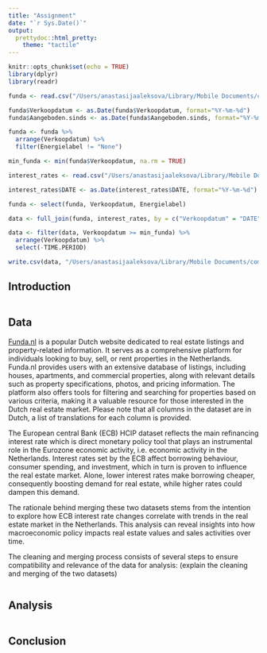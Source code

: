 ```yaml
---
title: "Assignment"
date: "`r Sys.Date()`"
output: 
  prettydoc::html_pretty:
    theme: "tactile"
---
```


```r
knitr::opts_chunk$set(echo = TRUE)
library(dplyr)
library(readr)
```

```r
funda <- read.csv("/Users/anastasijaaleksova/Library/Mobile Documents/com~apple~CloudDocs/Desktop/Utrecht University/Y2P3/Introduction to R/AssignmentIntroToR/Funda_dataset_cleaned.csv") 

funda$Verkoopdatum <- as.Date(funda$Verkoopdatum, format="%Y-%m-%d")
funda$Aangeboden.sinds <- as.Date(funda$Aangeboden.sinds, format="%Y-%m-%d")

funda <- funda %>%
  arrange(Verkoopdatum) %>%
  filter(Energielabel != "None")

min_funda <- min(funda$Verkoopdatum, na.rm = TRUE)

interest_rates <- read.csv("/Users/anastasijaaleksova/Library/Mobile Documents/com~apple~CloudDocs/Desktop/Utrecht University/Y2P3/Introduction to R/AssignmentIntroToR/ECB Data Portal_20240318183415.csv") 

interest_rates$DATE <- as.Date(interest_rates$DATE, format="%Y-%m-%d")

funda <- select(funda, Verkoopdatum, Energielabel)

data <- full_join(funda, interest_rates, by = c("Verkoopdatum" = "DATE"))

data <- filter(data, Verkoopdatum >= min_funda) %>%
  arrange(Verkoopdatum) %>%
  select(-TIME.PERIOD)

write.csv(data, "/Users/anastasijaaleksova/Library/Mobile Documents/com~apple~CloudDocs/Desktop/Utrecht University/Y2P3/Introduction to R/AssignmentIntroToR/data.csv", row.names = FALSE)
```

## Introduction
```r


```

## Data

[Funda.nl](https://www.kaggle.com/datasets/yoerireumkens/funda-sold-houses-data-raw-dutch-columns) is a popular Dutch website dedicated to real estate listings and property-related information. It serves as a comprehensive platform for individuals looking to buy, sell, or rent properties in the Netherlands. Funda.nl provides users with an extensive database of listings, including houses, apartments, and commercial properties, along with relevant details such as property specifications, photos, and pricing information. The platform also offers tools for filtering and searching for properties based on various criteria, making it a valuable resource for those interested in the Dutch real estate market. Please note that all columns in the dataset are in Dutch, a list of translations for each column is provided.

The European central Bank (ECB) HCIP dataset reflects the main refinancing interest rate which is direct monetary policy tool that plays an instrumental role in the Eurozone economic activity, i.e. economic activity in the Netherlands. Interest rates set by the ECB affect borrowing behaviour, consumer spending,  and investment, which in turn is proven to influence the real estate market. Alone, lower interest rates make borrowing cheaper, consequently boosting demand for real estate, while higher rates could dampen this demand.

The rationale behind merging these two datasets stems from the intention to explore how ECB interest rate changes correlate with trends in the real estate market in the Netherlands. This analysis can reveal insights into how macroeconomic policy impacts real estate values and sales activities over time.

The cleaning and merging process consists of several steps to ensure compatibility and relevance of the data for analysis: (explain the cleaning and merging of the two datasets)

```r

```

## Analysis
```r
```

## Conclusion
```r
```

